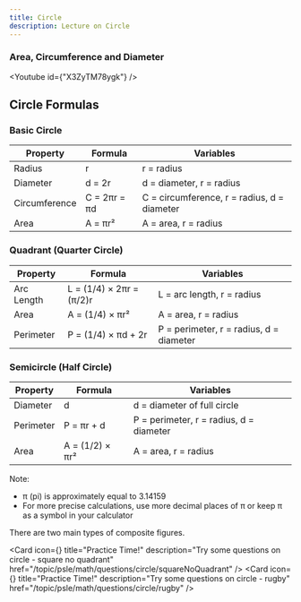 ```yaml
---
title: Circle
description: Lecture on Circle
---
```




### Area, Circumference and Diameter

<Youtube id={"X3ZyTM78ygk"} />

## Circle Formulas

### Basic Circle

| Property      | Formula      | Variables                                   |
| ------------- | ------------ | ------------------------------------------- |
| Radius        | r            | r = radius                                  |
| Diameter      | d = 2r       | d = diameter, r = radius                    |
| Circumference | C = 2πr = πd | C = circumference, r = radius, d = diameter |
| Area          | A = πr²      | A = area, r = radius                        |

### Quadrant (Quarter Circle)

| Property   | Formula                  | Variables                               |
| ---------- | ------------------------ | --------------------------------------- |
| Arc Length | L = (1/4) × 2πr = (π/2)r | L = arc length, r = radius              |
| Area       | A = (1/4) × πr²          | A = area, r = radius                    |
| Perimeter  | P = (1/4) × πd + 2r      | P = perimeter, r = radius, d = diameter |

### Semicircle (Half Circle)

| Property  | Formula         | Variables                               |
| --------- | --------------- | --------------------------------------- |
| Diameter  | d               | d = diameter of full circle             |
| Perimeter | P = πr + d      | P = perimeter, r = radius, d = diameter |
| Area      | A = (1/2) × πr² | A = area, r = radius                    |

Note:

- π (pi) is approximately equal to 3.14159
- For more precise calculations, use more decimal places of π or keep π as a symbol in your calculator

There are two main types of composite figures.



<Cards>

<Card
  icon={<FileQuestion />}
  title="Practice Time!"
  description="Try some questions on circle - square no quadrant"
  href="/topic/psle/math/questions/circle/squareNoQuadrant"
/>
<Card
  icon={<FileQuestion />}
  title="Practice Time!"
  description="Try some questions on circle - rugby"
  href="/topic/psle/math/questions/circle/rugby"
/>

</Cards>

